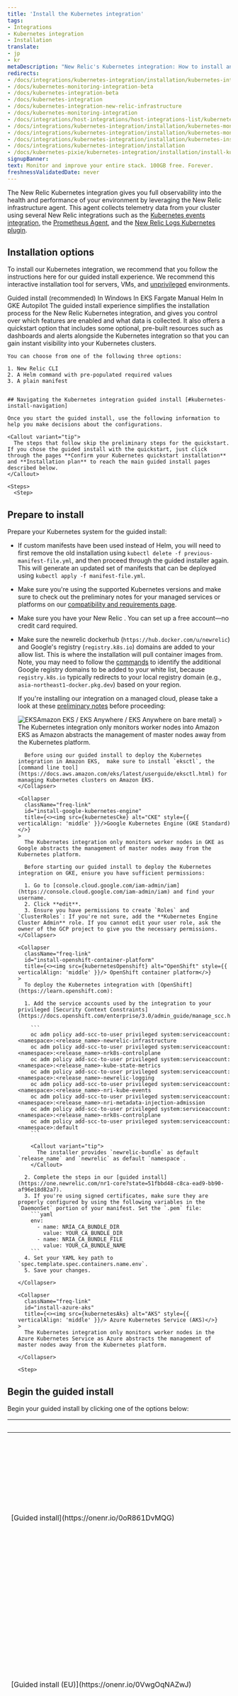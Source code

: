 ```yaml
---
title: 'Install the Kubernetes integration'
tags:
- Integrations
- Kubernetes integration
- Installation
translate:
- jp
- kr
metaDescription: "New Relic's Kubernetes integration: How to install and activate the integration, and what data is reported."
redirects:
- /docs/integrations/kubernetes-integration/installation/kubernetes-integration-install-configure
- /docs/kubernetes-monitoring-integration-beta
- /docs/kubernetes-integration-beta
- /docs/kubernetes-integration
- /docs/kubernetes-integration-new-relic-infrastructure
- /docs/kubernetes-monitoring-integration
- /docs/integrations/host-integrations/host-integrations-list/kubernetes-monitoring-integration
- /docs/integrations/kubernetes-integration/installation/kubernetes-monitoring-integration
- /docs/integrations/kubernetes-integration/installation/kubernetes-monitoring-installation
- /docs/integrations/kubernetes-integration/installation/kubernetes-installation-configuration
- /docs/integrations/kubernetes-integration/installation
- /docs/kubernetes-pixie/kubernetes-integration/installation/install-kubernetes-integration-using-helm/
signupBanner:
text: Monitor and improve your entire stack. 100GB free. Forever.
freshnessValidatedDate: never
---
```











The New Relic Kubernetes integration gives you full observability into the health and performance of your environment by leveraging the New Relic infrastructure agent. This agent collects telemetry data from your cluster using several New Relic integrations such as the [Kubernetes events integration](/docs/integrations/kubernetes-integration/kubernetes-events/install-kubernetes-events-integration), the [Prometheus Agent](/docs/infrastructure/prometheus-integrations/install-configure-prometheus-agent/install-prometheus-agent/), and the [New Relic Logs Kubernetes plugin](/docs/logs).

## Installation options

To install our Kubernetes integration, we recommend that you follow the instructions here for our guided install experience. We recommend this interactive installation tool for servers, VMs, and [unprivileged](/docs/infrastructure/install-infrastructure-agent/linux-installation/linux-agent-running-modes) environments. 

<Tabs>
  <TabsBar>
    <TabsBarItem id="guided-install">Guided install (recommended) </TabsBarItem>
    <TabsBarItem id="windows-install">In Windows</TabsBarItem>
    <TabsBarItem id="eks-fargate">In EKS Fargate</TabsBarItem>
    <TabsBarItem id="man-helm">Manual Helm</TabsBarItem>
    <TabsBarItem id="gke-autopilot">In GKE Autopilot</TabsBarItem>
  </TabsBar>

  <TabsPages>
    <TabsPageItem id="guided-install">
    The guided install experience simplifies the installation process for the New Relic Kubernetes integration, and gives you control over which features are enabled and what data is collected. It also offers a quickstart option that includes some optional, pre-built resources such as dashboards and alerts alongside the Kubernetes integration so that you can gain instant visibility into your Kubernetes clusters. 
    
    You can choose from one of the following three options: 
    
    1. New Relic CLI
    2. A Helm command with pre-populated required values
    3. A plain manifest


    ## Navigating the Kubernetes integration guided install [#kubernetes-install-navigation]

    Once you start the guided install, use the following information to help you make decisions about the configurations.

    <Callout variant="tip">
      The steps that follow skip the preliminary steps for the quickstart. If you chose the guided install with the quickstart, just click through the pages **Confirm your Kubernetes quickstart installation** and **Installation plan** to reach the main guided install pages described below.
    </Callout>

    <Steps>
      <Step>

## Prepare to install

Prepare your Kubernetes system for the guided install:

* If custom manifests have been used instead of Helm, you will need to first remove the old installation using `kubectl delete -f previous-manifest-file.yml`, and then proceed through the guided installer again. This will generate an updated set of manifests that can be deployed using `kubectl apply -f manifest-file.yml`.
* Make sure you're using the supported Kubernetes versions and make sure to check out the preliminary notes for your managed services or platforms on our [compatibility and requirements page](/docs/kubernetes-pixie/kubernetes-integration/get-started/kubernetes-integration-compatibility-requirements).
* Make sure you have your New Relic <InlinePopover type="licenseKey" />. You can set up a free account&mdash;no credit card required.
* Make sure the newrelic dockerhub (`https://hub.docker.com/u/newrelic`) and Google's registry (`registry.k8s.io`) domains are added to your allow list. This is where the installation will pull container images from. Note, you may need to follow the [commands](https://kubernetes.io/blog/2023/03/10/image-registry-redirect/#how-can-i-check-if-i-am-impacted) to identify the additional Google registry domains to be added to your white list, because `registry.k8s.io` typically redirects to your local registry domain (e.g., `asia-northeast1-docker.pkg.dev`) based on your region.

    If you're installing our integration on a managed cloud, please take a look at these [preliminary notes](#cloud-platforms) before proceeding:

    <CollapserGroup>
      <Collapser
        className="freq-link"
        id="install-amazon-eks"
        title={<><img src={kubernetesEks} alt="EKS" style={{ verticalAlign: 'middle' }}/>Amazon EKS / EKS Anywhere / EKS Anywhere on bare metal</>}
      >
        The Kubernetes integration only monitors worker nodes into Amazon EKS as Amazon abstracts the management of master nodes away from the Kubernetes platform.

        Before using our guided install to deploy the Kubernetes integration in Amazon EKS,  make sure to install `eksctl`, the [command line tool](https://docs.aws.amazon.com/eks/latest/userguide/eksctl.html) for managing Kubernetes clusters on Amazon EKS.
      </Collapser>

      <Collapser
        className="freq-link"
        id="install-google-kubernetes-engine"
        title={<><img src={kubernetesCke} alt="CKE" style={{ verticalAlign: 'middle' }}/>Google Kubernetes Engine (GKE Standard)</>}
      >
        The Kubernetes integration only monitors worker nodes in GKE as Google abstracts the management of master nodes away from the Kubernetes platform.

        Before starting our guided install to deploy the Kubernetes integration on GKE, ensure you have sufficient permissions:

        1. Go to [console.cloud.google.com/iam-admin/iam](https://console.cloud.google.com/iam-admin/iam) and find your username.
        2. Click **edit**.
        3. Ensure you have permissions to create `Roles` and `ClusterRoles`: If you're not sure, add the **Kubernetes Engine Cluster Admin** role. If you cannot edit your user role, ask the owner of the GCP project to give you the necessary permissions.
      </Collapser>

      <Collapser
        className="freq-link"
        id="install-openshift-container-platform"
        title={<><img src={kubernetesOpenshift} alt="OpenShift" style={{ verticalAlign: 'middle' }}/> OpenShift container platform</>}
      >
        To deploy the Kubernetes integration with [OpenShift](https://learn.openshift.com):

        1. Add the service accounts used by the integration to your privileged [Security Context Constraints](https://docs.openshift.com/enterprise/3.0/admin_guide/manage_scc.html):

          ```
          oc adm policy add-scc-to-user privileged system:serviceaccount:<namespace>:<release_name>-newrelic-infrastructure
          oc adm policy add-scc-to-user privileged system:serviceaccount:<namespace>:<release_name>-nrk8s-controlplane
          oc adm policy add-scc-to-user privileged system:serviceaccount:<namespace>:<release_name>-kube-state-metrics
          oc adm policy add-scc-to-user privileged system:serviceaccount:<namespace>:<release_name>-newrelic-logging
          oc adm policy add-scc-to-user privileged system:serviceaccount:<namespace>:<release_name>-nri-kube-events
          oc adm policy add-scc-to-user privileged system:serviceaccount:<namespace>:<release_name>-nri-metadata-injection-admission
          oc adm policy add-scc-to-user privileged system:serviceaccount:<namespace>:<release_name>-nrk8s-controlplane
          oc adm policy add-scc-to-user privileged system:serviceaccount:<namespace>:default
          ```

          <Callout variant="tip">
            The installer provides `newrelic-bundle` as default `release_name` and `newrelic` as default `namespace`.
          </Callout>

        2. Complete the steps in our [guided install](https://one.newrelic.com/nr1-core?state=51fbbd48-c8ca-ead9-bb90-af96e18d82a7).
        3. If you're using signed certificates, make sure they are properly configured by using the following variables in the `DaemonSet` portion of your manifest. Set the `.pem` file:
          ```yaml
          env:
            - name: NRIA_CA_BUNDLE_DIR
              value: YOUR_CA_BUNDLE_DIR
            - name: NRIA_CA_BUNDLE_FILE
              value: YOUR_CA_BUNDLE_NAME
          ```
        4. Set your YAML key path to `spec.template.spec.containers.name.env`.
        5. Save your changes.

      </Collapser>

      <Collapser
        className="freq-link"
        id="install-azure-aks"
        title={<><img src={kubernetesAks} alt="AKS" style={{ verticalAlign: 'middle' }}/> Azure Kubernetes Service (AKS)</>}
      >
        The Kubernetes integration only monitors worker nodes in the Azure Kubernetes Service as Azure abstracts the management of master nodes away from the Kubernetes platform.

      </Collapser>

    </CollapserGroup>
      </Step>

      <Step>
## Begin the guided install
Begin your guided install by clicking one of the options below:

<table>
  <thead>
    <tr>
      <th style={{ width: "200px" }}>
        Guided install option
      </th>
      <th>
        Description
      </th>
    </tr>
  </thead>
    <tbody>
    <tr>
      <td>
        [Guided install](https://onenr.io/0oR861DvMQG)
      </td>
      <td>
        Use this if your New Relic organization does **not** use the [EU](/docs/using-new-relic/welcome-new-relic/get-started/our-eu-us-region-data-centers) data center, and you don't need the bonus dashboards and alerts from the quickstart.
      </td>
    </tr>
    <tr>
      <td>
        [Guided install (EU)](https://onenr.io/0VwgOqNAZwJ)
      </td>
      <td>
        Use this if your New Relic organization uses the [EU](/docs/using-new-relic/welcome-new-relic/get-started/our-eu-us-region-data-centers) data center, and you don't need the bonus dashboards and alerts from the quickstart.
      </td>
    </tr>
    <tr>
      <td>
        [Guided install with quickstart](https://one.newrelic.com/launcher/catalog-pack-details.launcher/?pane=eyJuZXJkbGV0SWQiOiJjYXRhbG9nLXBhY2stZGV0YWlscy5jYXRhbG9nLXBhY2stY29udGVudHMiLCJxdWlja3N0YXJ0SWQiOiI4OGE3OWY1Mi04MWMxLTRmYTItOTlmOC0zY2I1YjAxMmYxNjAifQ==)
      </td>
      <td>
        Use this option if your New Relic organization does **not** use the [EU](/docs/using-new-relic/welcome-new-relic/get-started/our-eu-us-region-data-centers) data center, and you also want to install some bonus dashboards and alerts from the quickstart.
      </td>
    </tr>
    </tbody>
</table>   

</Step>
      <Step>

        ## Configure your install

        On the page **Configure the Kubernetes Integration** complete the following fields:

        <table>
          <thead>
            <tr>
              <th style={{ width: "200px" }}>
                Field
              </th>
              <th>
                Description
              </th>
            </tr>
          </thead>
            <tbody>
            <tr>
              <td>
                We'll send your data to this account
              </td>
              <td>
                Choose the New Relic account that you want your Kubernetes data written to.
              </td>
            </tr>
            <tr>
              <td>
                Cluster name
              </td>
              <td>
                Cluster name is the name we will use to tag your Kubernetes data with so that you can filter for the data specific to the cluster you're installing this integration in. This is important if you choose to connect multiple clusters to your New Relic account so choose a name that you'll recognize.
              </td>
            </tr>
            <tr>
              <td>
                Namespace for the integration
              </td>
              <td>
                Namespace for the integration is the namespace we will use to house the Kubernetes integration in your cluster. We recommend using the default namespace of `newrelic`.
              </td>
            </tr>
            </tbody>
        </table>
      </Step>

      <Step>

## Select additional data

        On the page **Select the additional data you want to gather**, choose the options that are right for you:

        ### Scrape Prometheus endpoints [#scrape-endpoints]

        By selecting this option, we will install Prometheus in agent mode to collect metrics from the Prometheus endpoints exposed in your cluster. Expand the collapsers to see details about each option:

        <CollapserGroup>
          <Collapser
            className="freq-link"
            id="scrape-all-except-ksm"
            title="Scrape all Prometheus endpoints except core Kubernetes system metrics (recommended)"
          >
            We recommend this configuration because various other components of the Kubernetes integration, such as [`kube-state-metrics`, `newrelic-infrastructure`, and `nri-prometheus`](https://github.com/newrelic/helm-charts/tree/master/charts/nri-bundle#bundled-charts) will already collect these metrics and configuring Prometheus to exclude those metrics will save your data ingest costs by removing any metric redundancies.

            This configuration will filter out any metrics prefixed with [`kube_`, `container_`, `machine_`, and `cadvisor_`](https://github.com/newrelic/newrelic-prometheus-configurator/blob/64af9453f4b20d4aab88a4d1afda55cf9a6e63c4/charts/newrelic-prometheus-agent/static/lowdatamodedefaults.yaml).

            Here's an example from `newrelic-prometheus-configurator/charts/newrelic-prometheus-agent/static/lowdatamodedefaults.yaml`:

            ```yaml
            low_data_mode:
            - action: drop
              source_labels: [__name__]
              regex: "kube_.+|container_.+|machine_.+|cadvisor_.+"
            ```

          </Collapser>
          <Collapser
            className="freq-link"
            id="scrape-all-endpoints"
            title="Scrape all Prometheus endpoints"
          >
            Select **Scrape all Prometheus endpoints** if you prefer to preserve Prometheus' metric naming conventions across all Prometheus metrics regardless of any metric redundancies.
          </Collapser>
          <Collapser
            className="freq-link"
            id="scrape-with-quickstarts"
            title="Scrape only Prometheus endpoints with quickstarts"
          >
            New Relic provides [quickstarts](https://newrelic.com/instant-observability/?category=prometheus&search=), which are pre-made dashboards, alerts, and entities for various services. Select this option to have Prometheus only scrape for [services which have a pre-made quickstart](https://github.com/newrelic/newrelic-prometheus-configurator/blob/main/charts/newrelic-prometheus-agent/values.yaml#L214-L228) and are ready to go for instant observability.

            Here's an example from `newrelic-prometheus-configurator/charts/newrelic-prometheus-agent/values.yaml` showing in the `app_values` field which services will be scraped for the Prometheus quickstart option:

            ```yaml
            kubernetes:
                # NewRelic provides a list of Dashboards, alerts and entities for several Services. The integrations_filter configuration
                # allows to scrape only the targets having this experience out of the box.
                # If integrations_filter is enabled, then the jobs scrape merely the targets having one of the specified labels matching
                # one of the values of app_values.
                # Under the hood, a relabel_configs with 'action=keep' are generated, consider it in case any custom extra_relabel_config is needed.
                integrations_filter:
                  # -- enabling the integration filters, merely the targets having one of the specified labels matching
                  #    one of the values of app_values are scraped. Each job configuration can override this default.
                  enabled: true
                  # -- source_labels used to fetch label values in the relabel config added by the integration filters configuration
                  source_labels: ["app.kubernetes.io/name", "app.newrelic.io/name", "k8s-app"]
                  # -- app_values used to create the regex used in the relabel config added by the integration filters configuration.
                  # Note that a single regex will be created from this list, example: '.*(?i)(app1|app2|app3).*'
                  app_values: ["redis", "traefik", "calico", "nginx", "coredns", "kube-dns", "etcd", "cockroachdb", "velero", "harbor", "argocd"]
            ```
          </Collapser>
          <Collapser
            className="freq-link"
            id="custom-app-labels"
            title="Scrape only the certain labels"
          >
            You'll find this option useful if you're an advanced user who has a good idea of what services you want to see Prometheus metrics from. Enter a comma-separated list of services you want Prometheus to scrape, and Prometheus will perform a wildcard match on the service name in order to find you metrics from your desired endpoint.

            This option will *only* provide metrics from the services that match the submitted list, so be careful to validate the entry for correctness. To learn more about custom app labels, see [Advanced configuration for the Prometheus agent](/docs/infrastructure/prometheus-integrations/install-configure-prometheus-agent/advanced-configuration/#enable-disable-integrations).

            The services you add to the submitted list will overwrite the data in `app_values` below, and Prometheus will **only** scrape metrics from those services.

            Here is an example from `newrelic-prometheus-configurator/charts/newrelic-prometheus-agent/values.yaml`:

            ```yaml
              kubernetes:
                # NewRelic provides a list of Dashboards, alerts and entities for several Services. The integrations_filter configuration
                # allows to scrape only the targets having this experience out of the box.
                # If integrations_filter is enabled, then the jobs scrape merely the targets having one of the specified labels matching
                # one of the values of app_values.
                # Under the hood, a relabel_configs with 'action=keep' are generated, consider it in case any custom extra_relabel_config is needed.
                integrations_filter:
                  # -- enabling the integration filters, merely the targets having one of the specified labels matching
                  #    one of the values of app_values are scraped. Each job configuration can override this default.
                  enabled: true
                  # -- source_labels used to fetch label values in the relabel config added by the integration filters configuration
                  source_labels: ["app.kubernetes.io/name", "app.newrelic.io/name", "k8s-app"]
                  # -- app_values used to create the regex used in the relabel config added by the integration filters configuration.
                  # Note that a single regex will be created from this list, example: '.*(?i)(app1|app2|app3).*'
                  app_values: ["redis", "traefik", "calico", "nginx", "coredns", "kube-dns", "etcd", "cockroachdb", "velero", "harbor", "argocd"]
            ```

          </Collapser>
        </CollapserGroup>

        ### Gather log data [#gather-logs]

        You can customize the detail of log data within the install UI:

        <CollapserGroup>
          <Collapser
          className="freq-link"
          id="full-enrichment"
          title="Forward all logs with full enrichment"
          >
            If you prefer more robust data, select this option to fully enrich your logs by adding label and annotation data.

            Here's an example of a log with full data enrichment:

            ```json
            [
              {
                "cluster_name": "api-test",
                "kubernetes": {
                  "annotations": {
                    "kubernetes.io/psp": "eks.privileged"
                  },
                  "container_hash": "fryckbos/test@sha256:5b098eaf3c7d5b3585eb10cebee63665b6208bea31ef31a3f0856c5ffdda644b",
                  "container_image": "fryckbos/test:latest",
                  "container_name": "newrelic-logging",
                  "docker_id": "134e1daf63761baa15e035b08b7aea04518a0f0e50af4215131a50c6a379a072",
                  "host": "ip-192-168-17-123.ec2.internal",
                  "labels": {
                    "app": "newrelic-logging",
                    "app.kubernetes.io/name": "newrelic-logging",
                    "controller-revision-hash": "84db95db86",
                    "pod-template-generation": "1",
                    "release": "nri-bundle"
                  },
                  "namespace_name": "nrlogs",
                  "pod_id": "54556e3e-719c-46b5-af69-020b75d69bf1",
                  "pod_name": "nri-bundle-newrelic-logging-jxnbj"
                },
                "message": "[2021/09/14 12:30:49] [ info] [engine] started (pid=1)\n",
                "plugin": {
                  "source": "kubernetes",
                  "type": "fluent-bit",
                  "version": "1.8.1"
                },
                "stream": "stderr",
                "time": "2021-09-14T12:30:49.138824971Z",
                "timestamp": 1631622649138
              }
            ]
            ```
          </Collapser>
          <Collapser
          className="freq-link"
          id="min-enrichment"
          title="Forward all logs with minimal enrichment (low data mode)"
          >
            If you want to prioritize data ingest costs, you can choose to gather log data with minimal enrichment, also known as low data mode. This option drops labels and annotations from your logs and only shares standard Kubernetes log data such as the name of the cluster, container, namespace, and pod, along with the message and timestamp.

            When selecting the minimal enrichment mode, only the following log attributes are retained: `cluster_name`, `container_name`, `namespace_name`, `pod_name`, `stream`, `message` and `log`.

            Here's an example of a log with minimal data enrichment:

            ```json
            [
              {
                "cluster_name": "api-test",
                "container_name": "newrelic-logging",
                "namespace_name": "nrlogs",
                "pod_name": "nri-bundle-newrelic-logging-jxnbj",
                "message": "[2021/09/14 12:30:49] [ info] [engine] started (pid=1)\n",
                "stream": "stderr",
                "timestamp": 1631622649138
              }
            ]
            ```
        </Collapser>

        </CollapserGroup>

        ### Enable service-level insights, full-body requests, and application profiles through Pixie [#enable-pixie]

        [Pixie](https://docs.px.dev/about-pixie/what-is-pixie/) is an open source observability tool for Kubernetes applications that uses eBPF to automatically collect telemetry data. If you don't have Pixie installed on your cluster, but want to leverage Pixie's powerful telemetry data collection and visualization on the [New Relic platform](/docs/kubernetes-pixie/auto-telemetry-pixie/get-started-auto-telemetry-pixie/), check **Enable service-level insights, full-body requests, and application profiles through Pixie**.

        If you're already using Community Cloud, select **Community Cloud hosted Pixie is already running on this cluster**. Keep the following in mind about the different ways [Pixie can be hosted](https://docs.px.dev/installing-pixie/install-guides/#title). New Relic provides a different level of integration support for each Pixie hosting option.

        <CollapserGroup>
          <Collapser
            className="freq-link"
            id="community-cloud-pixie"
            title="Community Cloud Pixie"
          >
            If you're already leveraging Pixie's Community Cloud, you can provide an API key to connect Pixie to New Relic. This approach will embed Pixie's live UI into your New Relic account for easy access (via Pixie's Live Debugging tool), as well as write Pixie data into New Relic through the New Relic OpenTelemetry endpoint.

            <img
              title="service graph in live debugger"
              alt="service-graph"
              src={pixieLiveDebugging}
            />
          </Collapser>
          <Collapser
            className="freq-link"
            id="self-hosted-pixie"
            title="Self-hosted Pixie"
          >
            If you're using Pixie with a self-hosted Pixie Cloud, you can also connect Pixie to New Relic. This approach will enable the export of Pixie telemetry data into New Relic via the OpenTelemetry endpoint for long-term data retention and visibility. Unfortunately, if you're self-hosting your Pixie Cloud, New Relic does not support embedding Pixie's Live UI.

            If you're self-hosting Pixie Cloud and would like to enable the export of Pixie telemetry data into New Relic, simply enable Pixie in the Kubernetes Integration without checking the **Community Cloud hosted Pixie option**. The Kubernetes Integration will detect that Pixie is running in your cluster and enable the data export for instant data visibility and insight.

            <img
              title="The OpenTelemetry **Service map** view shows helps visualize your application's dependencies."
              alt="The OpenTelemetry **Service map** view shows helps visualize your application's dependencies."
              src={pixieServiceOtelMap}
            />
          </Collapser>
        </CollapserGroup>
      </Step>

      <Step>

      ## Finish your install
      
        Finalize the Kubernetes installation setup by choosing one of the following installation methods in the last step of the guided install:

        * **Guided Install (recommended)**: This option will automatically download and use the [`newrelic-cli`](https://developer.newrelic.com/automate-workflows/get-started-new-relic-cli/) CLI to install and configure the Kubernetes integration.
        * **Helm 3**: Use this option if you prefer using [Helm](https://helm.sh/) to install and configure the Kubernetes integration. This option installs the [`nri-bundle` Helm chart](/docs/kubernetes-pixie/kubernetes-integration/installation/install-kubernetes-integration-using-helm/#install-k8-helm), which you can further configure with the options described [here](/docs/kubernetes-pixie/kubernetes-integration/installation/install-kubernetes-integration-using-helm/#configure). 
        * **Manifest**: Select this option if you prefer generating a Kubernetes manifest in YAML format and manually installing it with [`kubectl`](https://kubernetes.io/docs/reference/kubectl/).

        <Callout variant="tip">
          Not seeing data? If you completed the steps above and are still not seeing data, check out [this troubleshooting page](/docs/kubernetes-pixie/kubernetes-integration/troubleshooting/kubernetes-integration-troubleshooting-not-seeing-data/).
        </Callout>
      </Step>
    </Steps>

    </TabsPageItem>
    
    <TabsPageItem id="windows-install">
    
    Use this option when you have a Windows-based Kubernetes system. Note that there are [various limitations](/docs/kubernetes-pixie/kubernetes-integration/installation/install-version2-kubernetes-integration-windows/#k8-windows-limitations) to the Windows integration. 


<Callout title="preview">
This feature is currently in preview.
</Callout>

## Compatibility and requirements [#k8-windows-req]

Before you install the [Kubernetes integration](/docs/integrations/kubernetes-integration/get-started/introduction-kubernetes-integration), review the [compatibility and requirements](/docs/integrations/kubernetes-integration/get-started/kubernetes-integration-compatibility-requirements).

<Callout variant="important">
When using containers in Windows, the container host version and the container image version must be the same. Our Kubernetes integration can run on Windows versions LTSC 2019 (1809), 20H2, and LTSC 2022.
</Callout>

To check your Windows version:

1. Open a command window.
2. Run the following command:
```shell
Reg Query "HKLM\SOFTWARE\Microsoft\Windows NT\CurrentVersion" /v
ReleaseIdcmd.exe
```

### Example: Get Kubernetes for Windows from a BusyBox container [#example-k8s-windows-busybox]

Run this command:

```shell
kubectl exec -it busybox1-766bb4d6cc-rmsnj -- Reg Query
"HKLM\SOFTWARE\Microsoft\Windows NT\CurrentVersion" /v ReleaseId
```

You should see something like this:

```shell
HKEY_LOCAL_MACHINE\SOFTWARE\Microsoft\Windows NT\CurrentVersion
ReleaseId	REG_SZ	1809
```

For a useful mapping between release IDs and OS versions, see [here](https://hub.docker.com/_/microsoft-windows-servercore).

## Install [#k8-windows-install]

You can install the Kubernetes integration for Windows using Helm. See an example on how to install the integration in a cluster with nodes having different build versions of Windows (1809 and 2004):

1. Add the New Relic Helm charts repo:

```shell
helm repo add newrelic https://helm-charts.newrelic.com
```

2. Create a namespace for newrelic:

```shell
kubectl create namespace newrelic
```

3. Install kube-state-metrics.

```shell
helm repo add ksm https://kubernetes.github.io/kube-state-metrics
helm install ksm ksm/kube-state-metrics --version 2.13.2
```

<Callout variant="important">
This command is for installing kube-state-metrics, a mandatory dependency of the integration, on a Linux node. We don't support installing this for non-Linux nodes, and if you install it on a non-Linux node, deployment might fail. We recommend using `nodeSelector` to choose a Linux node. This can be done by editing kube-state-metrics deployment. 
</Callout>

4. Create a `values-newrelic.yaml` file with the follow data to be used by Helm:

```yaml
global:
  licenseKey: _YOUR_NEW_RELIC_LICENSE_KEY_
  cluster: _K8S_CLUSTER_NAME_

enableLinux: true        # Set to true if your cluster also has linux nodes
enableWindows: true
windowsOsList:
  - version: 2019            # Human-readable version identifier
    imageTag: 2-windows-1809-alpha  # Tag to be used for nodes running the windows version above
    buildNumber: 10.0.17763         # Build number for your nodes running the version above. Used as a selector.
  - version: 20h2
    imageTag: 2-windows-20H2-alpha
    buildNumber: 10.0.19042
  - version: 2022
    imageTag: 2-windows-ltsc2022-alpha
    buildNumber: 10.0.20348
nodeSelector:
  kubernetes.io/os: linux         # Selector for Linux installation.
windowsNodeSelector:
  kubernetes.io/os: windows       # Selector for Windows installation.
```

5. Install the integration with:

```shell
helm upgrade --install newrelic newrelic/newrelic-infrastructure \
--namespace newrelic --create-namespace \
--version 2.7.2 \
-f values-newrelic.yaml
```

6. Check that pods are being deployed and reach a stable state:

```shell
kubectl -n newrelic get pods -w
```

The Helm chart will create one DaemonSet per each version of Windows that is in the list and use NodeSelector to deploy the corresponding Pod per Node.



## Limitations [#k8-windows-limitations]

The following limitations apply to the Kubernetes integration for Windows:

* The Windows agent only sends the [Kubernetes samples](/docs/integrations/kubernetes-integration/understand-use-data/understand-use-data#event-types) (`K8sNodeSample`, `K8sPodSample`, etc.)
    * `SystemSample`, `StorageSample`, `NetworkSample`, and `ProcessSample` are not generated.
    * Some [Kubernetes metrics](/docs/integrations/kubernetes-integration/understand-use-data/understand-use-data#metrics) are missing because the Windows kubelet doesn’t have them:
* Node:
    * `fsInodes`: not sent
    * `fsInodesFree`: not sent
    * `fsInodesUsed`: not sent
    * `memoryMajorPageFaultsPerSecond`: always returns zero as a value
    * `memoryPageFaults`: always returns zero as a value
    * `memoryRssBytes`: always returns zero as a value
    * `runtimeInodes`: not sent
    * `runtimeInodesFree`: not sent
    * `runtimeInodesUsed`: not sent
* Pod:
    * `net.errorsPerSecond`: not sent
    * `net.rxBytesPerSecond`: not sent
    * `net.txBytesPerSecond`: not sent
* Container:
    * `containerID`: not sent
    * `containerImageID`: not sent
    * `memoryUsedBytes`: in the UI, this is displayed in the pod card that appears when you click on a pod, and will show no data. We will soon fix this by updating our charts to use `memoryWorkingSetBytes` instead.
* Volume:
    * `fsUsedBytes`: zero, so `fsUsedPercent` is zero

## Known issues with the Windows Kubelet [#k8-windows-limitations]

There are a couple of issues with the Windows version of Kubelet that can prevent the integration from fetching data:

* [Issue 90554:](https://github.com/kubernetes/kubernetes/pull/90554) This issue makes the Kubelet return 500 errors when the integration makes a request to the `/stats/summary` endpoint. It will be included in the Kubernetes 1.19 release and has been backported to the releases 1.16.11, 1.17.7, and 1.18.4. There is no solution on the integration side for this problem, we advise you to update to one of the patch versions as soon as possible. You can see if you're being affected by this problem by [enabling verbose logs](/docs/integrations/kubernetes-integration/troubleshooting/get-logs-version#verbose) and looking for messages of the type:

```shell
error querying Kubelet. Get "https://<KUBELET_IP>/stats/summary": error calling kubelet endpoint. Got status code: 500
```

* [Issue 87730:](https://github.com/kubernetes/kubernetes/pull/87730) This issue makes the Kubelet metrics very slow when running minimal load. It makes the integration fail with a timeout error. A patch for this issue has been added for Kubernetes 1.18 and backported to 1.15.12, 1.16.9, and 1.17.5. We advise you to update to one of the patch versions as soon as possible. To mitigate this issue you can increase the integration timeout with the [`TIMEOUT` config option](/docs/integrations/kubernetes-integration/installation/kubernetes-integration-install-configure#kube-state-metrics-timeout-change). You can see if you're being affected by this problem by [enabling verbose logs](/docs/integrations/kubernetes-integration/troubleshooting/get-logs-version#verbose) and looking for messages of the type:

```shell
error querying Kubelet. Get "https://<KUBELET_IP>/stats/summary": context deadline exceeded (Client.Timeout exceeded while awaiting headers)
```

</TabsPageItem>

<TabsPageItem id="eks-fargate">
Use this option when monitoring Kubernetes workloads on EKS Fargate. This integration automatically injects a sidecar containing the infrastructure agent and the nri-kubernetes integration in each pod that needs to be monitored.

<Callout title="Preview">
This feature is currently in preview.
</Callout>

New Relic supports monitoring Kubernetes workloads on EKS Fargate by automatically injecting a sidecar containing the infrastructure agent and the `nri-kubernetes` integration in each pod that needs to be monitored.

If the same Kubernetes cluster also contains EC2 nodes, our solution will also be deployed as a `DaemonSet` in all of them. No sidecar will be injected into pods scheduled in EC2 nodes, and no `DaemonSet` will be deployed to Fargate nodes. Here's an example of a hybrid instance with both Fargate and EC2 nodes:

<img
title="Diagram showing an EKS cluster with Fargate and EC2 nodes"
alt="Diagram showing an EKS cluster with Fargate and EC2 nodes"
src={kubernetesFargateOverview}
/>

<figcaption>
In a mixed environment, the integration only uses a sidecar for Fargate nodes.
</figcaption>

New Relic collects all the supported metrics for all Kubernetes objects regardless of where they are scheduled, whether it's Fargate or EC2 nodes. Please note that, due to the limitations imposed by Fargate, the New Relic integration is limited to running in [unprivileged](/docs/integrations/kubernetes-integration/installation/kubernetes-integration-install-configure/#unprivileged) mode on Fargate nodes. This means that metrics that are usually fetched from the host directly, like running processes, will not be available for Fargate nodes.

The agent in both scenarios will scrape data from Kube State Metrics (KSM), Kubelet, and cAdvisor and send data in the same format.

<Callout variant="important">
Just like for any other Kubernetes cluster, our solution still requires you to deploy and monitor a Kube State Metrics (KSM) instance. Our Helm Chart and/or installer will do so automatically by default, although this behavior can be disabled if your cluster already has a working instance of KSM. This KSM instance will be monitored as any other workload: By injecting a sidecar if it gets scheduled in a Fargate node or with the local instance of the `DaemonSet` if it gets scheduled on an EC2 node.
</Callout>

Other components of the New Relic solution for Kubernetes, such as `nri-prometheus`, `nri-metadata-injection`, and `nri-kube-events`, do not have any particularities and will be deployed by our Helm Chart normally as they would in non-Fargate environments.

## Installation [#installation]

You can choose between two alternatives for installing New Relic full observability in your EKS Fargate cluster:

* [Automatic injection (recommended)](#automatic)
* [Manual injection](#manual)

Regardless of the approach you choose, the experience is exactly the same after it's installed. The only difference is how the container is injected. We do recommend setting up automatic injection with the New Relic infrastructure monitoring operator because it will eliminate the need to manually edit each deployment you want to monitor.

### Automatic injection (recommended) [#automatic]

By default, when Fargate support is enabled, New Relic will deploy an operator to the cluster (`newrelic-infra-operator`). Once deployed, this operator will automatically inject the monitoring sidecar to pods that are scheduled into Fargate nodes, while also managing the creation and the update of `Secrets`, `ClusterRoleBindings`, and any other related resources.

This operator accepts a variety of advanced configuration options that can be used to narrow or widen the scope of the injection, through the use of label selectors for both pods and namespaces.

#### What the operator does [#what-operator-does]

Behind the scenes, the operator sets up a `MutatingWebhookConfiguration`, which allows it to modify the pod objects that are about to be created in the cluster. On this event, and when the pod being created matches the user’s configuration, the operator will:

1. Add a sidecar container to the pod containing the New Relic Kubernetes integration.
2. If a secret doesn't exist, create one in the same namespace as the pod containing the New Relic <InlinePopover type="licenseKey" />, which is needed for the sidecar to report data.
3. Add the pod's service account to a `ClusterRoleBinding` previously created by the operator chart, which will grant this sidecar the required permissions to hit the Kubernetes metrics endpoints.

The `ClusterRoleBinding` grants the following permissions to the pod being injected:

```yml

rules:
- apiGroups: [""]
  resources:
  - "nodes"
  - "nodes/metrics"
  - "nodes/stats"
  - "nodes/proxy"
  - "pods"
  - "services"
  - "namespaces"
  verbs: ["get", "list"]
- nonResourceURLs: ["/metrics"]
  verbs: ["get"]

```

<Callout variant="tip">
In order for the sidecar to be injected, and therefore to get metrics from pods deployed before the operator has been installed, you need to manually perform a rollout (restart) of the affected deployments. This way, when the pods are created, the operator will be able to inject the monitoring sidecar. New Relic has chosen not to do this automatically in order to prevent unexpected service disruptions and resource usage spikes.
</Callout>

<Callout variant="important">
Remember to create a Fargate profile with a selector that declares the `newrelic` namespace (or the namespace you choose for the installation).
</Callout>

Here's the injection workflow:

<img
title="Diagram showing the workflow of sidecar injection"
alt="Diagram showing the workflow of sidecar injection"
src={kubernetesFargateWorkflow}
/>

#### Automatic injection installation [#auto-injection-install]

<Callout variant="tip">
The following steps are for a default setup. Before completing these, we suggest you take a look at the [Configuration](#config-auto) section below to see if you want to modify any aspects of the automatic injection.
</Callout>

First, add the New Relic Helm repository if you have not done so before:

```shell
helm repo add newrelic https://helm-charts.newrelic.com
```

Then, in order to install the operator in charge of injecting the infrastructure sidecar, please create a file named `values.yaml`, which will be used to define your configuration:

```yaml
## Global values
global:
  # -- The cluster name for the Kubernetes cluster.
  cluster: "_YOUR_K8S_CLUSTER_NAME_"

  # -- The license key for your New Relic Account. This will be preferred configuration option if both `licenseKey` and `customSecret` are specified.
  licenseKey: "_YOUR_NEW_RELIC_LICENSE_KEY_"

  # -- (bool) In each integration it has different behavior. Enables operating system metric collection on each EC2 K8s node. Not applicable to Fargate nodes.
  # @default -- false
  privileged: true

  # -- (bool) Must be set to `true` when deploying in an EKS Fargate environment
  # @default -- false
  fargate: true

## Enable nri-bundle sub-charts

newrelic-infra-operator:
  # Deploys the infrastructure operator, which injects the monitoring sidecar into Fargate pods
  enabled: true
  tolerations: 
  - key: "eks.amazonaws.com/compute-type"
    operator: "Equal"
    value: "fargate"
    effect: "NoSchedule"
  config:
    ignoreMutationErrors: true
    infraAgentInjection:
      # Injection policies can be defined here.  See [values file](https://github.com/newrelic/newrelic-infra-operator/blob/main/charts/newrelic-infra-operator/values.yaml#L114-L125) for more detail.
      policies:
      - namespaceName: namespace-a
      - namespaceName: namespace-b

newrelic-infrastructure:
  # Deploys the Infrastructure Daemonset to EC2 nodes.  Disable for Fargate-only clusters.
  enabled: true

nri-metadata-injection:
  # Deploy our mutating admission webhook to link APM and Kubernetes entities
  enabled: true

kube-state-metrics:
  # Deploys Kube State Metrics.  Disable if you are already running KSM in your cluster.
  enabled: true

nri-kube-events:
  # Deploy the Kubernetes events integration.
  enabled: true

newrelic-logging:
  # Deploys the New Relic's Fluent Bit daemonset to EC2 nodes.  Disable for Fargate-only clusters.
  enabled: true

newrelic-prometheus-agent:
  # Deploys the Prometheus agent for scraping Prometheus endpoints.
  enabled: true
  config:
    kubernetes:
      integrations_filter:
        enabled: true
        source_labels: ["app.kubernetes.io/name", "app.newrelic.io/name", "k8s-app"]
        app_values: ["redis", "traefik", "calico", "nginx", "coredns", "kube-dns", "etcd", "cockroachdb", "velero", "harbor", "argocd", "istio"]
```

Finally, after creating and tweaking the file, you can deploy the solution using the following Helm command:

```shell
helm upgrade --install newrelic-bundle newrelic/nri-bundle -n newrelic --create-namespace -f values.yaml
```

<Callout variant="important">
When deploying the solution on a hybrid cluster (with both EC2 and Fargate nodes), please make sure that the solution is not selected by any Fargate profiles; otherwise, the `DaemonSet` instances will be stuck in a pending state. For fargate-only environments this is not a concern because no `DaemonSet` instances are created.
</Callout>

#### Configuration [#config-auto]

You can configure different aspects of the automatic injection. By default, the operator will inject the monitoring sidecar to all pods deployed in Fargate nodes which are not part of a `Job` or a `BatchJob`.

This behavior can be changed through configuration options. For example, you can define selectors to narrow or widen the selection of pods that are injected, assign resources to the operator, and tune the sidecar. Also, you can add other attributes, labels, and environment variables. Please refer to the chart [README.md](https://github.com/newrelic/helm-charts/blob/master/charts/newrelic-infra-operator/README.md) and [values.yaml](https://github.com/newrelic/helm-charts/blob/master/charts/newrelic-infra-operator/values.yaml).

<Callout variant="important">
Specifying your own custom injection rules will discard the default ruleset that prevents sidecar injection on pods that are not scheduled in Fargate. Please ensure that your custom rules have the same effect; otherwise, on hybrid clusters which also have the `DaemonSet` deployed, pods scheduled in EC2 will be monitored twice, leading to incorrect or duplicate data.
</Callout>

#### Update to the latest version or to a new configuration [#update-auto-install-version]

To update to the latest version of the EKS Fargate integration, upgrade the Helm repository using `helm repo update newrelic` and reinstall the bundle by simply running again the command above.

To update the configuration of the infrastructure agent injected or the operator itself, modify the `values-newrelic.yaml` and upgrade the Helm release with the new configuration. The operator is updated immediately, and your workloads will be instrumented with the new version on their next restart. If you wish to upgrade them immediately, you can force a restart of your workloads by running:

```shell
kubectl rollout restart deployment YOUR_APP
```

#### Uninstall the Fargate integration [#uninstall-auto-injection]

In order to uninstall the sidecar performing the automatic injection but keep the rest of the New Relic solution, using Helm, disable the infra-operator by setting `infra-operator.enabled` to `false`, either in the `values.yaml` file or in the command line (`--set`), and re-run the installation command above.

We strongly recommend keeping the `--set global.fargate=true` flag, since it does not enable automatic injection but makes other components of the installation Fargate-aware, preventing unwanted behavior.

To uninstall the whole solution:

1. Completely uninstall the Helm release.
2. Rollout the pods in order to remove the sidecar:
```shell
kubectl rollout restart deployment YOUR_APP
```
3. Garbage collect the secrets:
```shell
kubectl delete secrets -n YOUR_NAMESPACE -l newrelic/infra-operator-created=true
```

#### Known limitations: automatic injection [#known-limitations]

Here are some issues to be aware of when using automatic injection:

1. Currently there is no controller that watches the whole cluster to make sure that secrets that are no longer needed are garbage collected. However, all objects share the same label that you can use to remove all resources, if needed. We inject the label `newrelic/infra-operator-created: true`, which you can use to delete resources with a single command.

2. At the moment, it's not possible to use the injected sidecar to monitor services running in the pod. The sidecar will only monitor Kubernetes itself. However, advanced users might want to exclude these pods from automatic injection and manually inject a customized version of the sidecar with on-host integrations enabled by configuring them and mounting their configurations in the proper place. For help, see this [tutorial](/docs/integrations/kubernetes-integration/link-apps-services/tutorial-monitor-redis-running-kubernetes/).

### Manual injection [#manual]

If you have  any concerns about the automatic injection, you can inject the sidecar manually directly by modifying the manifests of the workloads scheduled that are going to be scheduled on Fargate nodes. Please note that adding the sidecar into deployments scheduled into EC2 nodes may lead into incorrect or duplicate data, especially if those nodes are already being monitored with the `DaemonSet`.

The following objects are required for the sidecar to successfully report data:

* The `ClusterRole` providing the permission needed by the `nri-kubernetes` integration
* A `ClusterRoleBinding` linking the `ClusterRole` and the service account of the pod
* The secret storing the New Relic `licenseKey` in each Fargate namespace
* The sidecar container in the spec template of the monitored workload

#### Manual injection installation [#manual-injection-install]

<Callout variant="tip">
These manual setup steps are for a generic installation. Before completing these, take a look at the [Configuration](#config-manual) section below to see if you want to modify any aspects of the automatic injection.
</Callout>

Complete the following for manual injection:

1. If `ClusterRole` doesn't exist, create it and grant the permissions required to hit the metrics endpoints. This only needs to be done once, even for monitoring multiple applications in the same cluster.

<CollapserGroup>
<Collapser
id="cluster-role"
title="ClusterRole"
>
You can use this snippet as it appears below, without any changes:

```yml
apiVersion: rbac.authorization.k8s.io/v1
kind: ClusterRole
metadata:
  labels:
    app: newrelic-infrastructure
  name: newrelic-newrelic-infrastructure-infra-agent
rules:
- apiGroups:
  - ""
  resources:
  - nodes
  - nodes/metrics
  - nodes/stats
  - nodes/proxy
  - pods
  - services
  verbs:
  - get
  - list
- nonResourceURLs:
  - /metrics
  verbs:
  - get
```
</Collapser>
</CollapserGroup>

2. For each workload you want to monitor, add an additional sidecar container for the `newrelic/infrastructure-k8s` image. Here is an example of an injected sidecar.

<CollapserGroup>
<Collapser
id="container-to-inject"
title="ContainerToInject"
>
Take the container of the following snippet and inject it in the workload you want to monitor, specifying the name of your `FargateProfile` in the `customAttributes` variable. Note that the volumes can be defined as `emptyDir: {}`.

<Callout variant="tip">
In the special case of a KSM deployment, you also need to remove the `DISABLE_KUBE_STATE_METRICS` environment variable and increase the resources requests and limits.
</Callout>

```yml
apiVersion: apps/v1
kind: Deployment
spec:
template:
spec:
containers:
- name: newrelic-infrastructure
  env:
  - name: NRIA_LICENSE_KEY
    valueFrom:
      secretKeyRef:
        key: license
        name: newrelic-newrelic-infrastructure-config
  - name: NRIA_VERBOSE
    value: "1"
  - name: DISABLE_KUBE_STATE_METRICS
    value: "true"
  - name: CLUSTER_NAME
    value: testing-injection
  - name: COMPUTE_TYPE
    value: serverless
  - name: NRK8S_NODE_NAME
    valueFrom:
      fieldRef:
        apiVersion: v1
        fieldPath: spec.nodeName
  - name: NRIA_DISPLAY_NAME
    valueFrom:
      fieldRef:
        apiVersion: v1
        fieldPath: spec.nodeName
  - name: NRIA_CUSTOM_ATTRIBUTES
    value: '{"clusterName":"$(CLUSTER_NAME)", "computeType":"$(COMPUTE_TYPE)", "fargateProfile":"[YOUR FARGATE PROFILE]"}'
  - name: NRIA_PASSTHROUGH_ENVIRONMENT
    value: KUBERNETES_SERVICE_HOST,KUBERNETES_SERVICE_PORT,CLUSTER_NAME,CADVISOR_PORT,NRK8S_NODE_NAME,KUBE_STATE_METRICS_URL,KUBE_STATE_METRICS_POD_LABEL,TIMEOUT,ETCD_TLS_SECRET_NAME,ETCD_TLS_SECRET_NAMESPACE,API_SERVER_SECURE_PORT,KUBE_STATE_METRICS_SCHEME,KUBE_STATE_METRICS_PORT,SCHEDULER_ENDPOINT_URL,ETCD_ENDPOINT_URL,CONTROLLER_MANAGER_ENDPOINT_URL,API_SERVER_ENDPOINT_URL,DISABLE_KUBE_STATE_METRICS,DISCOVERY_CACHE_TTL
  image: newrelic/infrastructure-k8s:2.4.0-unprivileged
  imagePullPolicy: IfNotPresent
  resources:
    limits:
      memory: 100M
      cpu: 200m
    requests:
      cpu: 100m
      memory: 50M
  securityContext:
    allowPrivilegeEscalation: false
    readOnlyRootFilesystem: true
    runAsUser: 1000
  terminationMessagePath: /dev/termination-log
  terminationMessagePolicy: File
  volumeMounts:
  - mountPath: /var/db/newrelic-infra/data
    name: tmpfs-data
  - mountPath: /var/db/newrelic-infra/user_data
    name: tmpfs-user-data
  - mountPath: /tmp
    name: tmpfs-tmp
  - mountPath: /var/cache/nr-kubernetes
    name: tmpfs-cache
[...]
```
</Collapser>
</CollapserGroup>

3. Create a `ClusterRoleBinding`, or add to a previously created one the `ServiceAccount` of the application that is going to be monitored. All the workloads may share the same `ClusterRoleBinding`, but the `ServiceAccount` of each one must be added to it.

<CollapserGroup>
<Collapser
id="cluster-role-binding"
title="ClusterRoleBinding"
>
Create the following `ClusterRoleBinding` that has as subjects the service account of the pods you want to monitor.

<Callout variant="tip">
You don't need to repeat the same service account twice. Each time you want to monitor a pod with a service account that isn't included yet, just add it to the list.
</Callout>

```yml
apiVersion: rbac.authorization.k8s.io/v1
kind: ClusterRoleBinding
metadata:
  name: newrelic-newrelic-infrastructure-infra-agent
roleRef:
  apiGroup: rbac.authorization.k8s.io
  kind: ClusterRole
  name: newrelic-newrelic-infrastructure-infra-agent
subjects:
- kind: ServiceAccount
  name: [INSERT_SERVICE_ACCOUNT_NAME_OF_WORKLOAD]
  namespace: [INSERT_SERVICE_ACCOUNT_NAMESPACE_OF_WORKLOAD]
```
</Collapser>
</CollapserGroup>


4. Create a secret containing the New Relic <InlinePopover type="licenseKey" />. Each namespace needs its own secret.

<CollapserGroup>
<Collapser
id="secret"
title="Secret"
>
Create the following `Secret` that has a license with the Base64 encoded value of your <InlinePopover type="licenseKey" />. One secret is needed in each namespace where a pod you want to monitor is running.

```yml
apiVersion: v1
data:
  license: INSERT_YOUR_NEW_RELIC_LICENSE_ENCODED_IN_BASE64
  kind: Secret
metadata:
  name: newrelic-newrelic-infrastructure-config
  namespace: [INSERT_NAMESPACE_OF_WORKLOAD]
  type: Opaque
```
</Collapser>
</CollapserGroup>

#### Configuration [#config-manual]

When adding the manifest of the sidecar agent manually, you can use any agent configuration option to configure the agent behavior. For help, see [Infrastructure agent configuration settings](/docs/infrastructure/install-infrastructure-agent/configuration/infrastructure-agent-configuration-settings/).

#### Update to the latest version [#manual-update-version]

To update any of the components, you just need to modify the deployed yaml.

Updating any of the fields of the injected container will cause the pod to be re-created.

<Callout variant="important">
The agent cannot hot load the New Relic <InlinePopover type="licenseKey" />. After updating the secret, you need to rollout the deployments again.
</Callout>

#### Uninstall the Fargate integration [#manual-uninstall]

To remove the injected container and the related resources, you just have to remove the following:

* The sidecar from the workloads that should be no longer monitored.
* All the secrets containing the newrelic license.
* `ClusterRole` and `ClusterRoleBinding` objects.

Notice that removing the sidecar container will cause the pod to be re-created.

## Logging [#fargate-logging]

New Relic logging isn't available on Fargate nodes because of security constraints imposed by AWS, but here are some logging options:
* If you're using Fluentbit for logging, see [Kubernetes plugin for log forwarding](/docs/logs/forward-logs/kubernetes-plugin-log-forwarding/).
* If your log data is already being monitored by AWS FireLens, see [AWS FireLens plugin for log forwarding](/docs/logs/forward-logs/aws-firelens-plugin-log-forwarding/).
* If your log data is already being monitored by Amazon CloudWatch Logs, see [Stream logs using Kinesis Data Firehose](/docs/logs/forward-logs/stream-logs-using-kinesis-data-firehose/).
* See [AWS Lambda for sending CloudWatch logs](/docs/logs/forward-logs/aws-lambda-sending-cloudwatch-logs/).
* See [Three ways to forward logs from Amazon ECS to New Relic](https://newrelic.com/blog/how-to-relic/forward-logs-from-amazon-ecs-to-new-relic).

## Troubleshooting [#troubleshooting]

### DaemonSet replicas are being deployed into Fargate nodes

If you notice that any Infra `DaemonSet` replicas are being scheduled on Fargate nodes, it might be because the `nodeAffinity` rules are not configured properly.

Double-check that the solution was installed with the `global.fargate` option to `true`, either through the command line (`--set global.fargate=true`) or in the `values.yaml` file. If the installation method was not Helm, you’ll need to manually add `nodeAffinity` rules to exclude Fargate nodes.

### Event `FailedScheduling` due to untolerated taint

Remember to add in the `values.yaml` file the `tolerations` described in [Automatic injection installation](#auto-injection-install) if you get the following event while trying to create a pod:

```
LAST SEEN | TYPE | REASON | OBJECT | MESSAGE
:--|:--|:--|:--|:--
3m9s (x2 over 8m10s) | Warning | FailedScheduling | Pod/no-fargate-deploy-cbddd6ccf-8f9x4 | 0/2 nodes are available: 2 node(s) had untolerated taint {eks.amazonaws.com/compute-type: fargate}. preemption: 0/2 nodes are available: 2 Preemption is not helpful for scheduling..
```

### Event `FailedScheduling` due to too many pods

Check if there's a Fargate profile with a selector that names the namespace where installation is occurring if you get the following event while trying to create a pod:

```
LAST SEEN | TYPE | REASON | OBJECT | MESSAGE
:--|:--|:--|:--|:--
61s | Warning | FailedScheduling | Pod/newrelic-bundle-newrelic-infra-operator-admission-create-d8ggt | 0/2 nodes are available: 2 Too many pods. preemption: 0/2 nodes are available: 2 No preemption victims found for incoming pod..
```

## View your EKS data [#view-data]

Here's an example of what a Fargate node looks like in the New Relic UI:

<img
title="Screenshot showing the Kubernetes explorer with a Fargate node"
alt="Screenshot showing the Kubernetes explorer with a Fargate node"
src={kubernetesFargateUi}
/>

To view your AWS data:

1. Go to **[one.newrelic.com > All capabilities](https://one.newrelic.com/all-capabilities) > Infrastructure > Kubernetes** and do one of the following:
* Select an integration name to view data.
* Select the Explore data icon to view AWS data.
2. Filter your data using two Fargate tags:
* `computeType=serverless`
* `fargateProfile=[name of the Fargate profile to which the workload belongs]`

</TabsPageItem>

<TabsPageItem id="man-helm">

If you want to use Helm to install the integration, you have two options:

1. Our guided install experience, which will provide a Helm command with the required fields pre-populated. This option also allows for installing our integration as plain manifests rather than a Helm release.
2. Manual configuration via the `values.yaml` file. This tab will guide you through how to do that. 

[Helm](https://helm.sh/) is a package manager on top of Kubernetes. It facilitates installation, upgrades, or revision tracking, and it manages dependencies for the services that you install in Kubernetes. If you haven't already, create your free New Relic account below to start monitoring your data today.

    <ButtonLink
      role="button"
      to="https://onenr.io/0Y8wpoYJJQO"
      variant="primary"
    >
      Start the installer
    </ButtonLink>

## Compatibility and requirements [#compatibility]

Make sure [Helm](https://github.com/helm/helm#install) is installed on your machine. Version 3 of the Kubernetes Integration requires Helm version 3.

To install the Kubernetes integration using Helm, you will need your New Relic <InlinePopover type="licenseKey" /> and your Kubernetes cluster's name:

1. Find and copy your <InlinePopover type="licenseKey" />.
2. Choose a display name for your cluster. For example, you could use the output of:

```shell
kubectl config current-context
```

<Callout variant="important">
Keep these values somewhere safe, as you will need them later during the installation process.
</Callout>

## Install the Kubernetes integration with Helm [#install-k8-helm]

New Relic has several Helm charts for the different components which offer different features for the platform:

* [`newrelic-infrastructure`](https://github.com/newrelic/nri-kubernetes/tree/main/charts/newrelic-infrastructure): Contains the main Kubernetes integration and the infrastructure agent. This is the core component for the New Relic Kubernetes experience, responsible for reporting most of the data that is surfaced in the Kubernetes Dashboard and the Kubernetes Cluster Explorer.
* [`newrelic-logging`](https://github.com/newrelic/helm-charts/tree/master/charts/newrelic-logging): Provides a DaemonSet with New Relic's [Fluent Bit](https://fluentbit.io/) output [plugin](https://github.com/newrelic/newrelic-fluent-bit-output) to easily forward your logs to [New Relic](/docs/logs/new-relic-logs/get-started/introduction-new-relic-logs).
* [`nri-kube-events`](https://github.com/newrelic/nri-kube-events/tree/main/charts/nri-kube-events): Collects and reports cluster events (such as `kubectl get events`) to New Relic.
* [`newrelic-prometheus-agent`](https://github.com/newrelic/newrelic-prometheus-configurator/tree/main/charts/newrelic-prometheus-agent): New Relic's Prometheus Configurator configures a [Prometheus in agent mode](/docs/infrastructure/prometheus-integrations/install-configure-prometheus-agent/install-prometheus-agent) and use our remote write endpoint to [reports metrics to New Relic](/docs/infrastructure/prometheus-integrations/get-started/send-prometheus-metric-data-new-relic/#remote-write).
* [`nri-metadata-injection`](https://github.com/newrelic/k8s-metadata-injection/tree/main/charts/nri-metadata-injection): Sets up a minimal `MutatingAdmissionWebhook` that injects a couple of environment variables in the containers. These contain metadata about the cluster and New Relic installation and will be later picked up by applications instrumented using APM, allowing to [correlate APM and infrastructure data](/docs/integrations/kubernetes-integration/link-your-applications/link-your-applications-kubernetes/).
* [`nri-statsd`](https://github.com/newrelic/helm-charts/tree/master/charts/nri-statsd): New Relic StatsD integration.

Although you can install these components separately, we strongly recommend you use the [`nri-bundle`](https://github.com/newrelic/helm-charts/tree/master/charts/nri-bundle) chart. New Relic provides this chart, which acts as a wrapper or a meta-package for the individual charts mentioned above. The use of this chart enables you these advantages: 

- It provides full control over which components are installed. Each component is installed as a separate [Helm dependency](https://helm.sh/docs/chart_template_guide/subcharts_and_globals/#overriding-values-from-a-parent-chart). You can configure them individually using the parameters mentioned [here](#configure).
- It ensures that their installed versions are compatible with each other.
- It ensures that their configuration values are consistent across the installed charts.

The `nri-bundle` chart is the one that is installed and configured by our [Kubernetes guided install](/docs/kubernetes-pixie/kubernetes-integration/installation/kubernetes-integration-install-configure#guided-install).

### Installing and configuring `nri-bundle` with Helm

1. Ensure you're using the appropriate context in the machine where you will run Helm and `kubectl`:

You can check the available contexts with:

```shell
kubectl config get-contexts
```

And switch to the desired context using:

```shell
kubectl config use-context _CONTEXT_NAME_
```

2. Add the New Relic Helm charts repo:

```shell
helm repo add newrelic https://helm-charts.newrelic.com
```

3. Create a file named `values-newrelic.yaml`, which will be used to define your configuration:

```yaml
global:
  licenseKey: _YOUR_NEW_RELIC_LICENSE_KEY_
  cluster: _K8S_CLUSTER_NAME_

newrelic-prometheus-agent:
  # Automatically scrape prometheus metrics for annotated services in the cluster
  # Collecting prometheus metrics for large clusters might impact data usage significantly
  enabled: true
nri-metadata-injection:
  # Deploy our webhook to link APM and Kubernetes entities
  enabled: true
nri-kube-events:
  # Report Kubernetes events
  enabled: true
newrelic-logging:
  # Report logs for containers running in the cluster
  enabled: true
kube-state-metrics:
  # Deploy kube-state-metrics in the cluster.
  # Set this to true unless it is already deployed.
  enabled: true
```

4. Make sure everything is configured properly in the chart by running the following command. Notice that we're specifying `--dry-run` and `--debug`, so nothing will be installed in this step:

```shell
helm upgrade --install newrelic-bundle newrelic/nri-bundle \
--namespace newrelic --create-namespace \
-f values-newrelic.yaml \
--dry-run \
--debug
```

Please notice and adjust the following flags:

* `global.licenseKey=YOUR_NEW_RELIC_LICENSE_KEY`: Must be set to a valid <InlinePopover type="licenseKey" /> for your account.
* `global.cluster=K8S_CLUSTER_NAME`: It's used to identify the cluster in the New Relic UI, so should be a descriptive value not used by any other Kubernetes cluster configured in your New Relic account.
* `kube-state-metrics.enabled=true`: Setting this to `true` will automatically install Kube State Metrics (KSM) for you, which is required for our integration to run. You can set this to false if KSM is already present in your cluster, even if it's on a different namespace.
* `newrelic-prometheus-agent.enabled=true`: Will deploy our Prometheus Agent, which automatically collects data from Prometheus endpoints present in the cluster.
* `nri-metadata-injection.enabled=true`: Will install our minimal webhook, which adds environment variables that, in turn, allows [linking applications instrumented with New Relic APM to Kubernetes](/docs/kubernetes-pixie/kubernetes-integration/link-your-applications/link-your-applications-kubernetes).


Our Kubernetes charts have a comprehensive set of flags and tunables that can be edited to better fit your particular needs. Please, check the [Configure the integration](#configure) section below to see what can be changed.

5. Install the Kubernetes integration by running the command without `--debug` and `--dry-run`:

```shell
helm upgrade --install newrelic-bundle newrelic/nri-bundle \
--namespace newrelic --create-namespace \
-f values-newrelic.yaml
```

<Callout variant="important">
Make sure you're using Kubernetes version 1.27.x or [a lower version that we support](/docs/kubernetes-pixie/kubernetes-integration/get-started/kubernetes-integration-compatibility-requirements).
</Callout>

6. Check that pods are being deployed and reach a stable state:

```shell
kubectl -n newrelic get pods -w
```

You should see:

* `newrelic-nrk8s-ksm` pod.
* `newrelic-nrk8s-kubelet` pod for each node in your cluster.
* `newrelic-nrk8s-control-plane` pod for each master node in your cluster, if any.
* `newrelic-kube-state-metrics` pod, if you included KSM with our installation.
* `newrelic-nri-kube-events` pod, if you enabled Kubernetes events reporting.
* `prometheus-agent` pod, if you enabled the [Prometheus agent](/docs/infrastructure/prometheus-integrations/install-configure-prometheus-agent/install-prometheus-agent) integration.
* `newrelic-newrelic-logging` pod for each node in your cluster, if you enabled the logging integration.

<InstallFeedback />

## Configure the integration [#configure]

Our `nri-bundle` chart. whose installation instructions can be found above, acts as a wrapper or a meta-package for a couple of other charts, which are the ones containing the components for our solution. By offering such a wrapper we can provide a controlled set of our components with versions that we know are compatible with each other, while keeping the component's charts relatively simple.

The [`nri-bundle`](https://github.com/newrelic/helm-charts/tree/master/charts/nri-bundle) chart wraps [multiple individual charts](#install-k8-helm) to gather different telemetry data and send it to New Relic. The bundle allows to selectively enable the desired child charts depending on your needs. To configure each individual component, you must use [Helm's dependency system](https://helm.sh/docs/chart_template_guide/subcharts_and_globals/#overriding-values-from-a-parent-chart), which in short means that the configuration for each child chart must be placed under a separate section (named after each child chart) in the [values-newrelic.yml file](https://helm.sh/docs/chart_template_guide/values_files/). For example, to configure the `newrelic-infrastructure` chart, you would add the following to the `values-newrelic.yaml`:

```yaml
# General settings that apply to all the child charts
global:
  licenseKey: _YOUR_NEW_RELIC_LICENSE_KEY_
  cluster: _K8S_CLUSTER_NAME_

# ... Other settings as shown above

# Specific configuration for the newrelic-infrastructure child chart
newrelic-infrastructure:
  verboseLog: true  # Enable debug logs
  privileged: false  # Install with minimal privileges
  # Other options from https://github.com/newrelic/helm-charts/tree/master/charts/newrelic-infrastructure-v3

# Specific configuration for the newrelic-logging child chart
newrelic-logging:
  fluentBit:
  retryLimit: 10
```

You can also pass child chart options through the command line by prefixing them with the child chart name and replace the nesting by dots:

```
helm upgrade --install newrelic-bundle newrelic/nri-bundle \
--namespace=newrelic \
--set global.licenseKey=_YOUR_NEW_RELIC_LICENSE_KEY_ \
--set global.cluster=_K8S_CLUSTER_NAME_ \
--set newrelic-infrastructure.privileged=false \
--set newrelic-infrastructure.verboseLog=true \
--set newrelic-logging.fluentBit.retryLimit=10
```

The full list of flags you can tweak (such as [scrape-interval](/docs/new-relic-solutions/observability-maturity/operational-efficiency/data-governance-optimize-ingest-guide#k8s-integration)) for each child chart can be found in their respective repositories:

* [`newrelic-infrastructure`](https://github.com/newrelic/nri-kubernetes/tree/main/charts/newrelic-infrastructure)
* Configure debug logs, privilege mode, control plane monitoring, etc.
* [`nri-kube-events`](https://github.com/newrelic/nri-kube-events/tree/main/charts/nri-kube-events)
* [`nri-metadata-injection`](https://github.com/newrelic/k8s-metadata-injection/tree/main/charts/nri-metadata-injection)
* Configure how the webhook for APM linkage is deployed.
* Configure which Prometheus endpoints are scraped.
* [`newrelic-logging`](https://github.com/newrelic/helm-charts/tree/master/charts/newrelic-logging)
* Configure which logs or log attributes are sent to New Relic.

<Callout variant="tip">
When specifying configuration options for the child charts, you must place them under a section named after the chart name in your `values-newrelic.yaml`.
</Callout>

<Callout variant="tip">
To pass child chart options through the command line, you need to prefix them with the child chart name and replace the nesting by dots.
</Callout>

</TabsPageItem>

<TabsPageItem id="gke-autopilot">

There are three ways to install the Kubernetes integration in your GKE Autopilot cluster:

* The New Relic CLI found in our guided install
* A Helm command with pre-populated required values
* A plain manifest with pre-populated required values

<CollapserGroup>
    <Collapser
        id="guided-gke"
        title="Guided install (recommended)"
    >

You can install in GKE autopilot using the same install flow as our [guided install](/docs/kubernetes-pixie/kubernetes-integration/installation/kubernetes-integration-install-configure/#guided-install) tab.


    </Collapser>
    <Collapser
        id="helm-gke"
        title="Manual Helm"
    >

Your complete Helm command should resemble the following:

    ```shell
    KSM_IMAGE_VERSION="v2.10.0" && \
    helm repo add newrelic https://helm-charts.newrelic.com && helm repo update && \
    kubectl create namespace newrelic ; helm upgrade --install newrelic-bundle newrelic/nri-bundle \
    --set global.licenseKey=<Your License Key> \
    --set global.cluster=<Your Cluster Name> \
    --namespace=newrelic \
    --set newrelic-infrastructure.privileged=false \
    --set newrelic-infrastructure.controlPlane.enabled=false \
    --set newrelic-infrastructure.kubelet.config.scheme=http \
    --set newrelic-infrastructure.kubelet.config.port=10255 \
    --set global.lowDataMode=true \
    --set kube-state-metrics.image.tag=${KSM_IMAGE_VERSION} \
    --set kube-state-metrics.enabled=true \
    --set kubeEvents.enabled=true \
    --set newrelic-prometheus-agent.enabled=true \
    --set newrelic-prometheus-agent.lowDataMode=true \
    --set newrelic-prometheus-agent.config.kubernetes.integrations_filter.enabled=false \
    --set newrelic-pixie.enabled=false
    --set logging.enabled=true 
    --set newrelic-logging.lowDataMode=true 
    --set newrelic-logging.fluentBit.linuxMountPath=/var/log  
    --set newrelic-logging.fluentBit.persistence.mode=persistentVolume 
    --set newrelic-logging.fluentBit.persistence.persistentVolume.storageClass=standard-rwx
    ```

[Fluent Bit](https://fluentbit.io/) can use a FileStore volume to prevent data loss or duplicated logs during Fluent Bit pod restarts or redeploys. Using FileStore incurs additional costs, as charged by Google. We recommend consulting your Google Cloud Admin or visit [FileStore docs](https://cloud.google.com/filestore/pricing) for details. Google FileStore API needs to be enabled in your GKE project. Check this [document](https://support.google.com/googleapi/answer/6158841) to know more about enabling APIs. 

If you don't want to use FileStore add the following:

* Set `"newrelic-logging.fluentBit.persistence.mode"` to `"none"`
* Remove `"newrelic-logging.fluentBit.persistence.persistentVolume.storageClass"`

Check our [Helm chart docs](https://github.com/newrelic/helm-charts/tree/master/charts/nri-bundle) for more information.

    </Collapser>
    <Collapser
        id="manifest-gke"
        title="Manifest"
    >

Update your manifest command with the following flags:

* Set `"newrelic-infrastructure.privileged"`, `"newrelic-infrastructure.controlPlane.enabled"` to `false`.
* Add `"newrelic-infrastructure.kubelet.config.scheme":"http"`
* Add `"newrelic-infrastructure.kubelet.config.port":"10255"` 
* Add  `"logging.enabled":"true"`
* Add  `"newrelic-logging.lowDataMode":"true"`
* Add  `"newrelic-logging.fluentBit.linuxMountPath":"/var/log"`
* Add  `"newrelic-logging.fluentBit.persistence.mode":"persistentVolume"`
* Add  `"newrelic-logging.fluentBit.persistence.persistentVolume.storageClass":"standard-rwx"`
* Remove Pixie payload from the command since Pixie isn't currently supported in GKE Autopilot. 

[Fluent Bit](https://fluentbit.io/) can use a FileStore volume to prevent data loss or duplicated logs during Fluent Bit pod restarts or redeploys. Using FileStore incurs additional costs, as charged by Google. We recommend consulting your Google Cloud Admin or visit [FileStore docs](https://cloud.google.com/filestore/pricing) for details. Google FileStore API needs to be enabled in your GKE project. Check this [document](https://support.google.com/googleapi/answer/6158841) to know more about enabling APIs. 

If you don't want to use FileStore add the following:

* Set `"newrelic-logging.fluentBit.persistence.mode"` to `"none"`
* Remove `"newrelic-logging.fluentBit.persistence.persistentVolume.storageClass"`

Here's an command that creates a Manifest file then applies it to the cluster:

```shell
KSM_IMAGE_VERSION="v2.10.0" && \
curl -X POST https://k8s-config-generator.service.newrelic.com/generate -H 'Content-Type: application/json' -d '{"global.cluster":"<Your Cluster Name>","global.namespace":"newrelic","newrelic-infrastructure.privileged":"false","newrelic-infrastructure.controlPlane.enabled":"false","newrelic-infrastructure.kubelet.config.scheme":"http","newrelic-infrastructure.kubelet.config.port":"10255","global.lowDataMode":"true","kube-state-metrics.image.tag":"'${KSM_IMAGE_VERSION}'","kube-state-metrics.enabled":"true","kubeEvents.enabled":"true","newrelic-prometheus-agent.enabled":"true","newrelic-prometheus-agent.lowDataMode":"true","newrelic-prometheus-agent.config.kubernetes.integrations_filter.enabled":"false","logging.enabled":"true", "newrelic-logging.lowDataMode":"true", "newrelic-logging.fluentBit.linuxMountPath":"/var/log", "newrelic-logging.fluentBit.persistence.mode":"persistentVolume", "newrelic-logging.fluentBit.persistence.persistentVolume.storageClass":"standard-rwx","global.licenseKey":"<Your License Key"}'  > newrelic.yaml && (kubectl create namespace newrelic ; kubectl apply -f newrelic.yaml)
```

    </Collapser>
</CollapserGroup>

</TabsPageItem>
</TabsPages>
</Tabs>

## Use your Kubernetes data

Learn more about:

* [Unprivileged and privileged modes](/docs/infrastructure/install-infrastructure-agent/linux-installation/linux-agent-running-modes)
* [Exploring your Kubernetes data in the UI](/docs/kubernetes-pixie/kubernetes-integration/understand-use-data/kubernetes-cluster-explorer)
* [Using your Kubernetes data](/docs/kubernetes-pixie/kubernetes-integration/understand-use-data/find-use-your-kubernetes-data) with queries, in charts, for alerts, etc.

<InstallFeedback />
